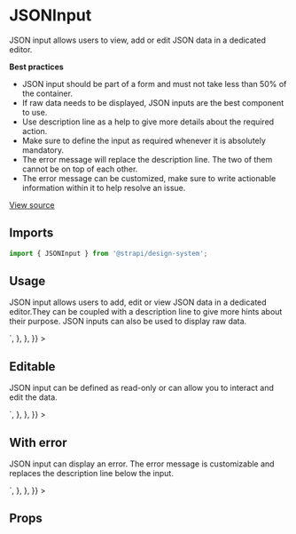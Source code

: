 
<Meta title="Design System/Components/JSONInput" component={JSONInput} />

# JSONInput

JSON input allows users to view, add or edit JSON data in a dedicated editor.

**Best practices**

- JSON input should be part of a form and must not take less than 50% of the container.
- If raw data needs to be displayed, JSON inputs are the best component to use.
- Use description line as a help to give more details about the required action.
- Make sure to define the input as required whenever it is absolutely mandatory.
- The error message will replace the description line. The two of them cannot be on top of each other.
- The error message can be customized, make sure to write actionable information within it to help resolve an issue.

[View source](https://github.com/strapi/design-system/tree/main/packages/strapi-design-system/src/JSONInput)

## Imports

```js
import { JSONInput } from '@strapi/design-system';
```

## Usage

JSON input allows users to add, edit or view JSON data in a dedicated editor.They can be coupled with a description line to give more hints about their purpose. JSON inputs can also be used to display raw data.

<Canvas withSource="open">
  <Story
    name="base"
    parameters={{
      docs: {
        source: {
          code: `<JSONInput value={'[\n   {\n      "a":3,\n      "b":4\n   },\n   {\n      "a":5,\n      "b":6\n   }\n]'} />`,
        },
      },
    }}
  >
    <JSONInput disabled value={'[\n   {\n      "a":3,\n      "b":4\n   },\n   {\n      "a":5,\n      "b":6\n   }\n]'} />
  </Story>
</Canvas>

## Editable

JSON input can be defined as read-only or can allow you to interact and edit the data.

<Canvas>
  <Story
    name="editable"
    parameters={{
      docs: {
        source: {
          code: `<JSONInput value={'[\n   {\n      "a":3,\n      "b":4\n   },\n   {\n      "a":5,\n      "b":6\n   }\n]'} label="JSON" editable hint="Description Text" />`,
        },
      },
    }}
  >
    <JSONInput
      value={'[\n   {\n      "a":3,\n      "b":4\n   },\n   {\n      "a":5,\n      "b":6\n   }\n]'}
      label="JSON"
      hint="Description Text"
      minHeight="235px"
    />
  </Story>
</Canvas>

## With error

JSON input can display an error. The error message is customizable and replaces the description line below the input.

<Canvas>
  <Story
    name="withError"
    parameters={{
      docs: {
        source: {
          code: `<JSONInput value={'[\n   {\n      "a":3,\n      "b":4\n   },\n   {\n      "a":5,\n      "b":6,\n   }\n]'} error="This does not match the JSON format"/>`,
        },
      },
    }}
  >
    <JSONInput
      value={'[\n   {\n      "a":3,\n      "b":4\n   },\n   {\n      "a":5,\n      "b":6,\n   }\n]'}
      disabled
      error="This does not match the JSON format"
    />
  </Story>
</Canvas>

## Props

<ArgsTable of={JSONInput} />
